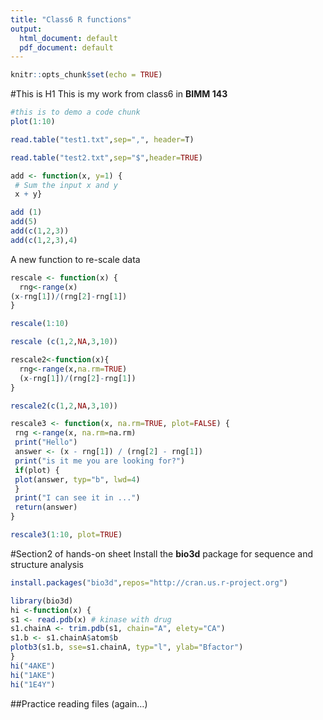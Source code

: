 ```yaml
---
title: "Class6 R functions"
output:
  html_document: default
  pdf_document: default
---
```


```r
knitr::opts_chunk$set(echo = TRUE)
```

#This is H1
This is my work from class6 in **BIMM 143**

```r
#this is to demo a code chunk
plot(1:10)
```

```r
read.table("test1.txt",sep=",", header=T)
```

```r
read.table("test2.txt",sep="$",header=TRUE)
```

```r
add <- function(x, y=1) {
 # Sum the input x and y
 x + y}
```

```r
add (1)
add(5)
add(c(1,2,3))
add(c(1,2,3),4)
```

A new function to re-scale data
```r
rescale <- function(x) {
  rng<-range(x)
(x-rng[1])/(rng[2]-rng[1])
}
```

```r
rescale(1:10)
```

```r
rescale (c(1,2,NA,3,10))
```

```r
rescale2<-function(x){
  rng<-range(x,na.rm=TRUE)
  (x-rng[1])/(rng[2]-rng[1])
}
```

```r
rescale2(c(1,2,NA,3,10))
```
```r
rescale3 <- function(x, na.rm=TRUE, plot=FALSE) {
 rng <-range(x, na.rm=na.rm)
 print("Hello")
 answer <- (x - rng[1]) / (rng[2] - rng[1])
 print("is it me you are looking for?")
 if(plot) {
 plot(answer, typ="b", lwd=4)
 }
 print("I can see it in ...")
 return(answer)
}
```

```r
rescale3(1:10, plot=TRUE)
```

#Section2 of hands-on sheet
Install the **bio3d** package for sequence and structure analysis

```r
install.packages("bio3d",repos="http://cran.us.r-project.org")
```

```r
library(bio3d)
hi <-function(x) {
s1 <- read.pdb(x) # kinase with drug
s1.chainA <- trim.pdb(s1, chain="A", elety="CA")
s1.b <- s1.chainA$atom$b
plotb3(s1.b, sse=s1.chainA, typ="l", ylab="Bfactor")
}
hi("4AKE")
hi("1AKE")
hi("1E4Y")
```







##Practice reading files (again...)